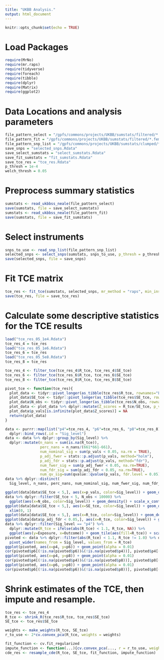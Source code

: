 ```yaml
---
title: "UKBB Analysis."
output: html_document
---
```


```r
knitr::opts_chunk$set(echo = TRUE)
```

# Load Packages

```r
require(MrNo)
require(mr.raps)
require(tidyverse)
require(foreach)
require(tibble)
require(dplyr)
require(Matrix)
require(ggplot2)
```

# Data Locations and analysis parameters

```r
file_pattern_select = "/gpfs/commons/projects/UKBB/sumstats/filtered/*.male_filtered.tsv.gz"
file_pattern_fit = "/gpfs/commons/projects/UKBB/sumstats/filtered/*.female_filtered.tsv.gz"
file_pattern_snp_list = "/gpfs/commons/projects/UKBB/sumstats/clumped/*/snps_to_use.txt"
save_snps = "selected_snps.Rdata"
save_select_sumstats = "select_sumstats.Rdata"
save_fit_sumstats = "fit_sumstats.Rdata"
save_tce_res = "tce_res.Rdata"
p_thresh = 1e-4
welch_thresh = 0.05
```

# Preprocess summary statistics
```r
sumstats <- read_ukbbss_neale(file_pattern_select)
save(sumstats, file = save_select_sumstats)
sumstats <- read_ukbbss_neale(file_pattern_fit)
save(sumstats, file = save_fit_sumstats)
```

# Select instruments
```r
snps_to_use <- read_snp_list(file_pattern_snp_list)
selected_snps <- select_snps(sumstats, snps_to_use, p_thresh = p_thresh, welch_thresh = welch_thresh)
save(selected_snps, file = save_snps)
```

# Fit TCE matrix
```r
tce_res <- fit_tce(sumstats, selected_snps, mr_method = "raps", min_instruments = 5, shrink = FALSE)
save(tce_res, file = save_tce_res)
```

# Calculate some descriptive statistics for the TCE results
```r
load("tce_res_05_1e4.Rdata")
tce_res_4 = tce_res
load("tce_res_05_1e6.Rdata")
tce_res_6 = tce_res
load("tce_res_05_5e8.Rdata")
tce_res_8 = tce_res

tce_res_4 <- filter_tce(tce_res_4$R_tce, tce_res_4$SE_tce)
tce_res_6 <- filter_tce(tce_res_6$R_tce, tce_res_6$SE_tce)
tce_res_8 <- filter_tce(tce_res_8$R_tce, tce_res_8$SE_tce)

pivot_tce <- function(tce_res){
  plot_data <- tidyr::pivot_longer(as_tibble(tce_res$R_tce, rownames="Exposure"), -Exposure, names_to="Outcome", values_to = "R_tce")
  plot_data$SE_tce <- tidyr::pivot_longer(as_tibble(tce_res$SE_tce, rownames="Exposure"), -Exposure, names_to="Outcome", values_to = "SE_tce")[["SE_tce"]]
  plot_data$N_obs <- tidyr::pivot_longer(as_tibble(tce_res$N_obs, rownames="Exposure"), -Exposure, names_to="Outcome", values_to = "N_obs")[["N_obs"]]
  plot_data <- plot_data %>% dplyr::mutate(Z_scores = R_tce/SE_tce, p_vals = 2 * (1 - stats::pnorm(abs(Z_scores))))
  plot_data$p_vals[is.infinite(plot_data$Z_scores)] = NA
  return(plot_data)
}

data <- purrr::map(list("p4"=tce_res_4, "p6"=tce_res_6, "p8"=tce_res_8), pivot_tce) %>%
  dplyr::bind_rows(.id = "Sig_level")
data <- data %>% dplyr::group_by(Sig_level) %>% 
  dplyr::mutate(n_nans = sum(is.na(R_tce)),
                perc_nans = n_nans/(661*661-661),
                num_nominal_sig = sum(p_vals < 0.05, na.rm = TRUE),
                p_adj_fwer = stats::p.adjust(p_vals, method="holm"),
                p_adj_fdr = stats::p.adjust(p_vals, method="fdr"),
                num_fwer_sig = sum(p_adj_fwer < 0.05, na.rm=TRUE),
                num_fdr_sig = sum(p_adj_fdr < 0.05, na.rm=TRUE),
                num_qv_sig=sum(qvalue::qvalue(p_vals, fdr.level = 0.05)$significant, na.rm=TRUE))
data %>% dplyr::distinct(
  Sig_level, n_nans, perc_nans, num_nominal_sig, num_fwer_sig, num_fdr_sig, num_qv_sig)

ggplot(data[data$SE_tce < 5,], aes(x=p_vals, color=Sig_level)) + geom_density()
data %>% dplyr::filter(SE_tce < 5, N_obs < 10000) %>%
  ggplot(aes(x=N_obs, color=Sig_level)) + geom_density() + scale_x_continuous(trans="log10")
ggplot(data[data$SE_tce < 5,], aes(x=SE_tce, color=Sig_level)) + geom_density() +
  xlim(0, 1)
ggplot(data[data$SE_tce < 5,], aes(x=R_tce, color=Sig_level)) + geom_density() + xlim(-1, 1)
ggplot(data[data$p_adj_fdr < 0.05,], aes(x=R_tce, color=Sig_level)) + geom_density() + xlim(-1, 1)
data %>% dplyr::filter(Sig_level == "p4") %>%
  dplyr::mutate(R_tce = ifelse(abs(R_tce) < 1.1, R_tce, NA)) %>%
  ggplot(aes(y=Exposure, x=Outcome)) + geom_tile(aes(fill=R_tce)) + scale_fill_gradient2()
pivoted <- data %>% dplyr::filter(abs(R_tce) < 1.1, R_tce != 1.0) %>% dplyr::select(Sig_level, Exposure, Outcome, R_tce) %>%
  pivot_wider(names_from = Sig_level, values_from = R_tce) 
ggplot(pivoted, aes(x=p4, y=p6)) + geom_point(alpha = 0.01)
cor(pivoted$p6[(!is.na(pivoted$p6))&(!is.na(pivoted$p4))], pivoted$p4[(!is.na(pivoted$p6))&(!is.na(pivoted$p4))])
ggplot(pivoted, aes(x=p4, y=p8)) + geom_point(alpha = 0.01)
cor(pivoted$p4[(!is.na(pivoted$p4))&(!is.na(pivoted$p8))], pivoted$p8[(!is.na(pivoted$p4))&(!is.na(pivoted$p8))])
ggplot(pivoted, aes(x=p6, y=p8)) + geom_point(alpha = 0.01)
cor(pivoted$p6[(!is.na(pivoted$p6))&(!is.na(pivoted$p8))], pivoted$p8[(!is.na(pivoted$p6))&(!is.na(pivoted$p8))])
```

# Shrink estimates of the TCE, then impute and resample.
```r
tce_res <- tce_res_4
R_tce <- shrink_R(tce_res$R_tce, tce_res$SE_tce)
SE_tce <- tce_res$SE_tce

weights <- make_weights(R_tce, SE_tce)
r_to_use <- 2*cv.convex_pca(R_tce, weights = weights)

fit_function <- cv.fit_regularized
impute_function <- function(...){cv.convex_pca(..., r = r_to_use, weights = weights)}
cde_res <- resample_cde(R_tce, SE_tce, fit_function, impute_function)
```
